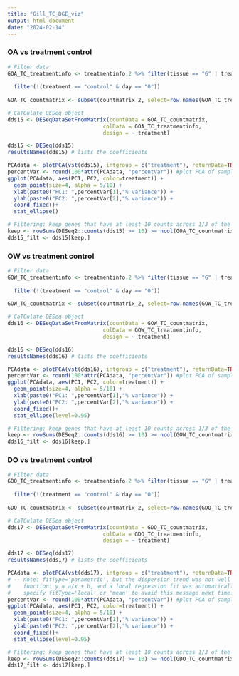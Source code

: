 ```yaml
---
title: "Gill_TC_DGE_viz"
output: html_document
date: "2024-02-14"
---
```


### OA vs treatment control
```r

# Filter data
GOA_TC_treatmentinfo <- treatmentinfo.2 %>% filter(tissue == "G" | treatment == "control" | treatment == "OA") %>% filter(!(tissue == "F" | treatment == "OW" | treatment == "DO"))
                                                                                                     GOA_TC_treatmentinfo <- GOA_TC_treatmentinfo %>%
  filter(!(treatment == "control" & day == "0")) 
                                                                                                      
GOA_TC_countmatrix <- subset(countmatrix_2, select=row.names(GOA_TC_treatmentinfo))

# CaTCulate DESeq object
dds15 <- DESeqDataSetFromMatrix(countData = GOA_TC_countmatrix,
                              colData = GOA_TC_treatmentinfo,
                              design = ~ treatment)

dds15 <- DESeq(dds15)
resultsNames(dds15) # lists the coefficients

PCAdata <- plotPCA(vst(dds15), intgroup = c("treatment"), returnData=TRUE)
percentVar <- round(100*attr(PCAdata, "percentVar")) #plot PCA of samples with all data
ggplot(PCAdata, aes(PC1, PC2, color=treatment)) + 
  geom_point(size=4, alpha = 5/10) +
  xlab(paste0("PC1: ",percentVar[1],"% variance")) +
  ylab(paste0("PC2: ",percentVar[2],"% variance")) + 
  coord_fixed()+
  stat_ellipse()

# Filtering: keep genes that have at least 10 counts across 1/3 of the samples - https://support.bioconductor.org/p/110307/
keep <- rowSums(DESeq2::counts(dds15) >= 10) >= ncol(GOA_TC_countmatrix)/3
dds15_filt <- dds15[keep,]

```

### OW vs treatment control
```r

# Filter data
GOW_TC_treatmentinfo <- treatmentinfo.2 %>% filter(tissue == "G" | treatment == "control" | treatment == "OW") %>% filter(!(tissue == "F" | treatment == "OA" | treatment == "DO"))
                                                                                                    GOW_TC_treatmentinfo <- GOW_TC_treatmentinfo %>%
  filter(!(treatment == "control" & day == "0")) 
                                                                                                  
GOW_TC_countmatrix <- subset(countmatrix_2, select=row.names(GOW_TC_treatmentinfo))

# CaTCulate DESeq object
dds16 <- DESeqDataSetFromMatrix(countData = GOW_TC_countmatrix,
                              colData = GOW_TC_treatmentinfo,
                              design = ~ treatment)

dds16 <- DESeq(dds16)
resultsNames(dds16) # lists the coefficients

PCAdata <- plotPCA(vst(dds16), intgroup = c("treatment"), returnData=TRUE)
percentVar <- round(100*attr(PCAdata, "percentVar")) #plot PCA of samples with all data
ggplot(PCAdata, aes(PC1, PC2, color=treatment)) + 
  geom_point(size=4, alpha = 5/10) +
  xlab(paste0("PC1: ",percentVar[1],"% variance")) +
  ylab(paste0("PC2: ",percentVar[2],"% variance")) + 
  coord_fixed()+
  stat_ellipse(level=0.95)

# Filtering: keep genes that have at least 10 counts across 1/3 of the samples - https://support.bioconductor.org/p/110307/
keep <- rowSums(DESeq2::counts(dds16) >= 10) >= ncol(GOW_TC_countmatrix)/3
dds16_filt <- dds16[keep,]

```

### DO vs treatment control
```r

# Filter data
GDO_TC_treatmentinfo <- treatmentinfo.2 %>% filter(tissue == "G" | treatment == "control" | treatment == "DO") %>% filter(!(tissue == "F" | treatment == "OA" | treatment == "OW"))
                                                                                      GDO_TC_treatmentinfo <- GDO_TC_treatmentinfo %>%
  filter(!(treatment == "control" & day == "0")) 
                                                                                                      
GDO_TC_countmatrix <- subset(countmatrix_2, select=row.names(GDO_TC_treatmentinfo))

# CaTCulate DESeq object
dds17 <- DESeqDataSetFromMatrix(countData = GDO_TC_countmatrix,
                              colData = GDO_TC_treatmentinfo,
                              design = ~ treatment)

dds17 <- DESeq(dds17)
resultsNames(dds17) # lists the coefficients

PCAdata <- plotPCA(vst(dds17), intgroup = c("treatment"), returnData=TRUE)
# -- note: fitType='parametric', but the dispersion trend was not well captured by the
#    function: y = a/x + b, and a local regression fit was automatically substituted.
#    specify fitType='local' or 'mean' to avoid this message next time.
percentVar <- round(100*attr(PCAdata, "percentVar")) #plot PCA of samples with all data
ggplot(PCAdata, aes(PC1, PC2, color=treatment)) + 
  geom_point(size=4, alpha = 5/10) +
  xlab(paste0("PC1: ",percentVar[1],"% variance")) +
  ylab(paste0("PC2: ",percentVar[2],"% variance")) + 
  coord_fixed()+
  stat_ellipse(level=0.95)

# Filtering: keep genes that have at least 10 counts across 1/3 of the samples - https://support.bioconductor.org/p/110307/
keep <- rowSums(DESeq2::counts(dds17) >= 10) >= ncol(GDO_TC_countmatrix)/3
dds17_filt <- dds17[keep,]

```

